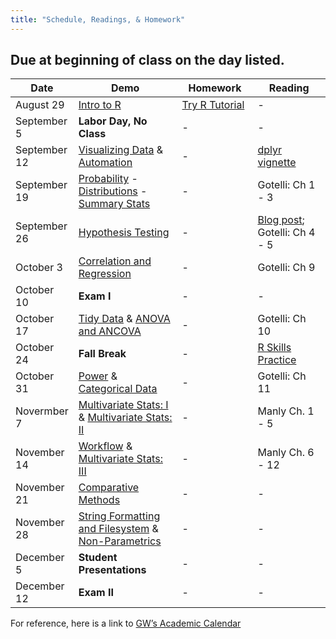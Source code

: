 ```yaml
---
title: "Schedule, Readings, & Homework" 
---
```


## Due at beginning of class on the day listed. 


| Date  | Demo | Homework  | Reading |
| --------- | -------------------------  | ------------------ | ------------------ |
| August 29 | [Intro to R](intro_to_R.html) | [Try R Tutorial](http://tryr.codeschool.com) | - |
| September 5 | **Labor Day, No Class** | - | - |
| September 12 | [Visualizing Data](visualization.html) & [Automation](automation.html) |  - | [dplyr vignette](http://cran.rstudio.com/web/packages/dplyr/vignettes/introduction.html) | - |
| September 19|  [Probability](probability.html) - [Distributions](distributions.html) - [Summary Stats](summary_stats.html) |  - | Gotelli: Ch 1 - 3 | - |
| September 26 | [Hypothesis Testing](hypothesis_testing.html) | -  | [Blog post](https://oikosjournal.wordpress.com/2011/10/11/frequentist-vs-bayesian-statistics-resources-to-help-you-choose/); Gotelli: Ch 4 - 5 | - | 
| October 3 | [Correlation and Regression](regression.html) |  -  | Gotelli: Ch 9  | 
| October 10| **Exam I** | - | - | - |
| October 17 |  [Tidy Data](tidyR.html) & [ANOVA and ANCOVA](ANOVA.html) |  - | Gotelli: Ch 10  | 
| October 24 |  **Fall Break** | - | [R Skills Practice](R_Skills_Practice.html) | - |
| October 31 | [Power](power_analysis.html) & [Categorical Data](categorical_data.html) |  - | Gotelli: Ch 11 |
| Novermber 7 | [Multivariate Stats: I](Multivariate_I.html) & [Multivariate Stats: II](Multivariate_II.html) |  - | Manly Ch. 1 - 5 | - | - |
| November 14 |   [Workflow](workflow.html) & [Multivariate Stats: III](Multivariate_III.html) |  - | Manly Ch. 6 - 12 | 
| November	21 | [Comparative Methods](comparative_methods.html) | - | - | - |
| November 28 | [String Formatting and Filesystem](String_Formatting_Filesystem.html) & [Non-Parametrics](nonparametrics.html)  | - | - | - | 
| December 5 | **Student Presentations** | - | - |
| December 12 | **Exam II** | - | - | - |

For reference, here is a link to [GW's Academic Calendar](https://www.gwu.edu/academic-calendar)

